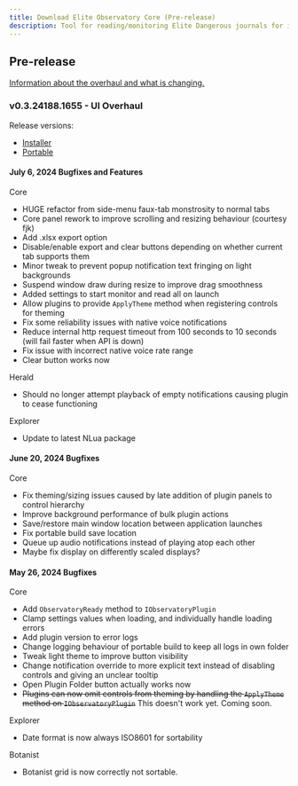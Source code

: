 ```yaml
---
title: Download Elite Observatory Core (Pre-release)
description: Tool for reading/monitoring Elite Dangerous journals for interesting objects.
---
```


## Pre-release

[Information about the overhaul and what is changing.](/overhaul)

### v0.3.24188.1655 - UI Overhaul

Release versions:
  * [Installer](https://xjph.net/Observatory/0.3.24188.1655/ObservatorySetup.exe)
  * [Portable](https://xjph.net/Observatory/0.3.24188.1655/ObservatoryPortable.zip)

#### July 6, 2024 Bugfixes and Features

Core

  * HUGE refactor from side-menu faux-tab monstrosity to normal tabs
  * Core panel rework to improve scrolling and resizing behaviour (courtesy fjk)
  * Add .xlsx export option
  * Disable/enable export and clear buttons depending on whether current tab supports them
  * Minor tweak to prevent popup notification text fringing on light backgrounds
  * Suspend window draw during resize to improve drag smoothness
  * Added settings to start monitor and read all on launch
  * Allow plugins to provide `ApplyTheme` method when registering controls for theming
  * Fix some reliability issues with native voice notifications
  * Reduce internal http request timeout from 100 seconds to 10 seconds (will fail faster when API is down)
  * Fix issue with incorrect native voice rate range
  * Clear button works now

Herald

  * Should no longer attempt playback of empty notifications causing plugin to cease functioning

Explorer

  * Update to latest NLua package

#### June 20, 2024 Bugfixes

Core

  * Fix theming/sizing issues caused by late addition of plugin panels to control hierarchy
  * Improve background performance of bulk plugin actions
  * Save/restore main window location between application launches
  * Fix portable build save location
  * Queue up audio notifications instead of playing atop each other
  * Maybe fix display on differently scaled displays?

#### May 26, 2024 Bugfixes

Core

  * Add `ObservatoryReady` method to `IObservatoryPlugin`
  * Clamp settings values when loading, and individually handle loading errors
  * Add plugin version to error logs
  * Change logging behaviour of portable build to keep all logs in own folder
  * Tweak light theme to improve button visibility
  * Change notification override to more explicit text instead of disabling controls and giving an unclear tooltip
  * Open Plugin Folder button actually works now
  * ~~Plugins can now omit controls from theming by handling the `ApplyTheme` method on `IObservatoryPlugin`~~ This doesn't work yet. Coming soon.

Explorer

  * Date format is now always ISO8601 for sortability

Botanist

  * Botanist grid is now correctly not sortable.